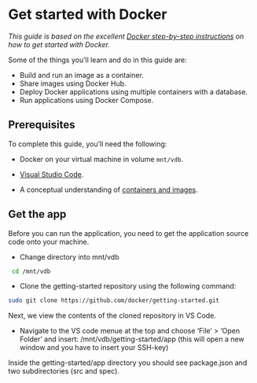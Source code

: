 # Get started with Docker

*This guide is based on the excellent [Docker step-by-step instructions](https://docs.docker.com/get-started/) on how to get started with Docker.* 

Some of the things you’ll learn and do in this guide are:

- Build and run an image as a container.
- Share images using Docker Hub.
- Deploy Docker applications using multiple containers with a database.
- Run applications using Docker Compose.

## Prerequisites

To complete this guide, you’ll need the following:

- Docker on your virtual machine in volume `mnt/vdb`. 

- [Visual Studio Code](vs-code-ssh.qmd).

- A conceptual understanding of [containers and images](https://docs.docker.com/get-started/overview/#docker-objects).

## Get the app

Before you can run the application, you need to get the application source code onto your machine.

- Change directory into mnt/vdb

```bash
 cd /mnt/vdb
```


- Clone the getting-started repository using the following command:

```bash
sudo git clone https://github.com/docker/getting-started.git
```

Next, we view the contents of the cloned repository in VS Code.

- Navigate to the VS code menue at the top and choose 'File' > 'Open Folder' and insert: /mnt/vdb/getting-started/app (this will open a new window and you have to insert your SSH-key) 

Inside the getting-started/app directory you should see package.json and two subdirectories (src and spec).
